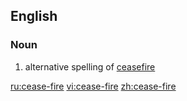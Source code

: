 ==English==
===Noun===
{{en-noun|sg=[[cease]]-[[fire]]}}
# alternative spelling of [[ceasefire]]

[[ru:cease-fire]]
[[vi:cease-fire]]
[[zh:cease-fire]]